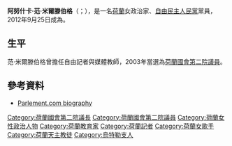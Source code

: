 {{多個問題|
{{Expand|time=2015-10-25T02:55:21+00:00}}
{{Orphan|time=2015-10-25T02:55:21+00:00}}
{{请求翻译|time=2015-10-25T02:55:21+00:00}}
}}
{{Infobox Officeholder
|name             = 阿努什卡·范·米爾滕伯格
|native_name      = Anouchka van Miltenburg
|native_name_lang = nl
|image            = Anouchka-van-miltenburg-1310465197.jpg
|office           = {{le|荷蘭國會第二院議長|President of the House of Representatives (Netherlands)}}
|term_start       = 2012年9月25日
|term_end         = 2015年12月12日
|predecessor      = {{le|傑迪·維貝|Gerdi Verbeet}}
|successor        = 
|office1          = [[荷蘭國會第二院|荷蘭國會第二院議員]]
|term_start1      = 2003年1月30日
|term_end1        = 
|birth_date       = {{Birth date and age|1967|4|20|mf=y}} 
|birth_place      = {{NLD}}[[乌得勒支|乌得勒支]]
|death_date       = 
|death_place      = 
|spouse           = 克里斯·賀傑斯（Chris Halkes）<small>（自1991年）</small>
|residence        = {{NLD}}[[扎爾特博默爾|扎爾特博默爾]]
|party            = [[自由民主人民黨|自由民主人民黨]]
|religion         = [[天主教會|羅馬天主教]]
|alma_mater       = 
|occupation       = [[政治家|政治家]]<br/>[[記者|記者]]
|website          = [https://web.archive.org/web/20120928003948/http://www.anouchkavanmiltenburg.vvd.nl/ 官方網站]
}}

'''阿努什卡·范·米爾滕伯格'''（{{lang-nl|'''Anouchka van Miltenburg'''}}；{{bd|1967年|4月20日}}），是一名[[荷蘭|荷蘭]]女政治家、[[自由民主人民黨|自由民主人民黨]]黨員，2012年9月25日成為{{le|荷蘭國會第二院議長|President of the House of Representatives (Netherlands)}}。

==生平==
范·米爾滕伯格曾擔任自由記者與媒體教師，2003年當選為[[荷蘭國會第二院|荷蘭國會第二院議員]]。

==參考資料==
* {{nl}} [http://www.parlement.com/9291000/biof/02413 Parlement.com biography] {{Wayback|url=http://www.parlement.com/9291000/biof/02413 |date=20121103125242 }}
{{reflist}}

{{s-start}}
{{s-off}}
{{s-bef|before= {{le|傑迪·維貝|Gerdi Verbeet}}}}
{{s-ttl|title={{le|荷蘭國會第二院議長|President of the House of Representatives (Netherlands)}}|years=2012年－}}
{{s-inc}}
{{s-end}}

{{politician-stub}}
{{DEFAULTSORT:Miltenburg, Anouchka Van}}
[[Category:荷蘭國會第二院議長|Category:荷蘭國會第二院議長]]
[[Category:荷蘭國會第二院議員|Category:荷蘭國會第二院議員]]
[[Category:荷蘭女性政治人物|Category:荷蘭女性政治人物]]
[[Category:荷蘭教育家|Category:荷蘭教育家]]
[[Category:荷蘭記者|Category:荷蘭記者]]
[[Category:荷蘭女歌手|Category:荷蘭女歌手]]
[[Category:荷蘭天主教徒|Category:荷蘭天主教徒]]
[[Category:烏特勒支人|Category:烏特勒支人]]